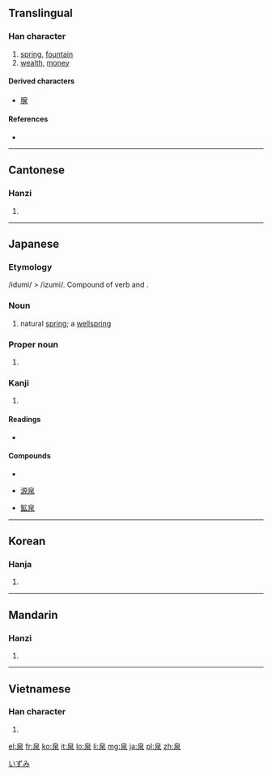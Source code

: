 ==Translingual==

===Han character===
{{Han char|rn=85|rad=水|as=05|sn=9|four=2623<sub>2</sub>|canj=竹日水 (HAE)|ids=⿱[[白]][[水]]}}

# [[spring]], [[fountain]]
# [[wealth]], [[money]]

====Derived characters====
* [[腺]]

====References====
* {{Han ref|kx=0615.120|dkj=17274|dj=1009.090|hdz=31576.100|uh=6CC9|ud=27849|bh=AC75|bd=44149}}

----

==Cantonese==

===Hanzi===
{{yue-hanzi|jyut=|y=chyun4}}

# {{defn|lang=yue|sort=水05}}

----

==Japanese==

===Etymology===
/idumi/ > /izumi/. Compound of verb {{term|出ず|izu|to come out}} and {{term|水|mi|water}}.

===Noun===
{{ja-noun|k|count=|hira=いずみ|hhira=いづみ|rom=izumi}}

# natural [[spring]]; a [[wellspring]]

===Proper noun===
{{ja-pos|k|proper|hira=いずみ|rom=Izumi}}

# {{given name|male|lang=ja}}

===Kanji===
{{ja-kanji|grade=6|rs=水05}}

# {{defn|lang=ja|sort=水05}}

====Readings====
* {{ja-readings|on=[[せん]] ([[sen]])|kun=[[いずみ]] ([[izumi]])}}

====Compounds====
{{top3}}
* {{term|温泉||hot spring|tr=おんせん, onsen|lang=ja|sc=Jpan}}
{{mid3}}
* [[源泉]]
{{mid3}}
* [[鉱泉]]
{{bottom}}

[[Category:Japanese male given names|いずみ]]

----

==Korean==

===Hanja===
{{ko-hanja|hangeul=천|eumhun=|rv=cheon|mr=ch'ŏn|y=chen}}

# {{defn|lang=ko|sort=水05}}

----

==Mandarin==

===Hanzi===
{{cmn-hanzi|pin=[[quán]] ([[quan2]])|wg=ch'üan<sup>2</sup>}}

# {{defn|lang=cmn|sort=水05}}

----

==Vietnamese==

===Han character===
{{vi-hantu|[[tuyền]]|rs=水05}}

# {{defn|lang=vi|sort=水05}}

[[el:泉]]
[[fr:泉]]
[[ko:泉]]
[[it:泉]]
[[lo:泉]]
[[li:泉]]
[[mg:泉]]
[[ja:泉]]
[[pl:泉]]
[[zh:泉]]